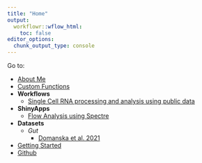 ```yaml
---
title: "Home"
output:
  workflowr::wflow_html:
    toc: false
editor_options:
  chunk_output_type: console
--- 
```

 
Go to:  
 
- [About Me](https://drthomasoneil.github.io/CVR-site/about.html)
- [Custom Functions](https://drthomasoneil.github.io/CVR-site/functions.html)
- **Workflows**
  - [Single Cell RNA processing and analysis using public data](https://drthomasoneil.github.io/CVR-site/workflow_sc.html)
- **ShinyApps**
  - [Flow Analysis using Spectre](https://drthomasoneil.github.io/CVR-site/app_flowInt.html)
- **Datasets**
  - *Gut*
    - [Domanska et al. 2021](https://drthomasoneil.github.io/CVR-site/assets/ds/ds_Domanska.html)
- [Getting Started](https://drthomasoneil.github.io/CVR-site/start.html)
- [Github](https://github.com/DrThomasOneil/CVR-site) 
 
